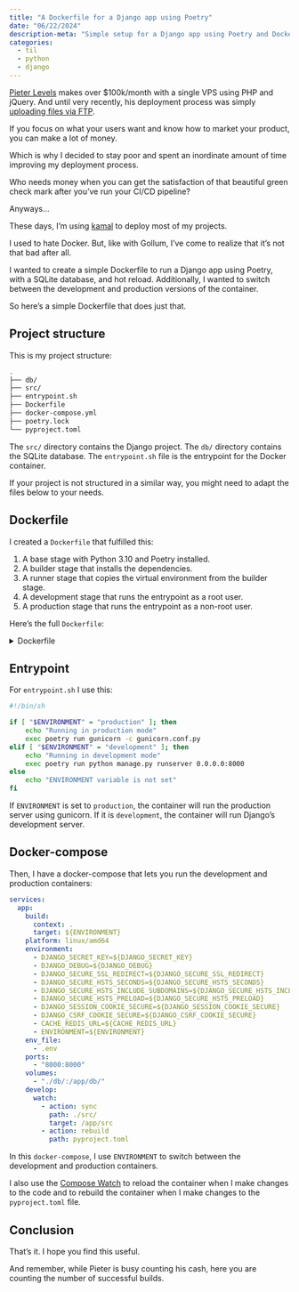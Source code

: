 ```yaml
---
title: "A Dockerfile for a Django app using Poetry"
date: "06/22/2024"
description-meta: "Simple setup for a Django app using Poetry and Docker."
categories:
  - til
  - python
  - django
---
```


[Pieter Levels](https://levels.io/) makes over $100k/month with a single VPS using PHP and jQuery. And until very recently, his deployment process was simply [uploading files via FTP](https://news.ycombinator.com/item?id=28838537).

If you focus on what your users want and know how to market your product, you can make a lot of money.

Which is why I decided to stay poor and spent an inordinate amount of time improving my deployment process.

Who needs money when you can get the satisfaction of that beautiful green check mark after you've run your CI/CD pipeline?

Anyways...

These days, I'm using [kamal](https://kamal-deploy.org/) to deploy most of my projects.

I used to hate Docker. But, like with Gollum, I've come to realize that it's not that bad after all.

I wanted to create a simple Dockerfile to run a Django app using Poetry, with a SQLite database, and hot reload. Additionally, I wanted to switch between the development and production versions of the container.

So here's a simple Dockerfile that does just that.

## Project structure

This is my project structure:

```bash
.
├── db/
├── src/
├── entrypoint.sh
├── Dockerfile
├── docker-compose.yml
├── poetry.lock
└── pyproject.toml
```

The `src/` directory contains the Django project. The `db/` directory contains the SQLite database. The `entrypoint.sh` file is the entrypoint for the Docker container.

If your project is not structured in a similar way, you might need to adapt the files below to your needs.

## Dockerfile

I created a `Dockerfile` that fulfilled this:

1. A base stage with Python 3.10 and Poetry installed.
2. A builder stage that installs the dependencies.
3. A runner stage that copies the virtual environment from the builder stage.
4. A development stage that runs the entrypoint as a root user.
5. A production stage that runs the entrypoint as a non-root user.

Here's the full `Dockerfile`:

<details>
<summary>Dockerfile</summary>

```dockerfile
FROM python:3.10-slim AS base

ENV POETRY_HOME=/opt/poetry
ENV PATH=${POETRY_HOME}/bin:${PATH}

RUN apt-get update \
    && apt-get install --no-install-recommends -y \
    curl \
    && apt-get clean \
    && rm -rf /var/lib/apt/lists/*

RUN curl -sSL https://install.python-poetry.org | python3 - && poetry --version

FROM base AS builder

WORKDIR /app
COPY poetry.lock pyproject.toml ./
RUN poetry config virtualenvs.in-project true
RUN poetry install --only main --no-interaction

FROM base AS runner

WORKDIR /app
COPY --from=builder /app/.venv/ /app/.venv/

COPY . /app
RUN mkdir -p /db

EXPOSE 8000

RUN chmod +x /app/src/entrypoint.sh

FROM runner AS development

WORKDIR /app/src
ENTRYPOINT [ "/app/src/entrypoint.sh" ]

FROM runner AS production

# Set user and group
ARG user=django
ARG group=django
ARG uid=1000
ARG gid=1000
RUN groupadd -g ${gid} ${group}
RUN useradd -u ${uid} -g ${group} -s /bin/sh -m ${user}

# Switch to user
RUN chown -R ${uid}:${gid} /app
RUN chown -R ${uid}:${gid} /db

USER ${uid}:${gid}

WORKDIR /app/src
ENTRYPOINT [ "/app/src/entrypoint.sh" ]
```

</details>

## Entrypoint

For `entrypoint.sh` I use this:

```bash
#!/bin/sh

if [ "$ENVIRONMENT" = "production" ]; then
    echo "Running in production mode"
    exec poetry run gunicorn -c gunicorn.conf.py
elif [ "$ENVIRONMENT" = "development" ]; then
    echo "Running in development mode"
    exec poetry run python manage.py runserver 0.0.0.0:8000
else
    echo "ENVIRONMENT variable is not set"
fi
```

If `ENVIRONMENT` is set to `production`, the container will run the production server using gunicorn. If it is `development`, the container will run Django's development server.

## Docker-compose

Then, I have a docker-compose that lets you run the development and production containers:

```yaml
services:
  app:
    build:
      context: .
      target: ${ENVIRONMENT}
    platform: linux/amd64
    environment:
      - DJANGO_SECRET_KEY=${DJANGO_SECRET_KEY}
      - DJANGO_DEBUG=${DJANGO_DEBUG}
      - DJANGO_SECURE_SSL_REDIRECT=${DJANGO_SECURE_SSL_REDIRECT}
      - DJANGO_SECURE_HSTS_SECONDS=${DJANGO_SECURE_HSTS_SECONDS}
      - DJANGO_SECURE_HSTS_INCLUDE_SUBDOMAINS=${DJANGO_SECURE_HSTS_INCLUDE_SUBDOMAINS}
      - DJANGO_SECURE_HSTS_PRELOAD=${DJANGO_SECURE_HSTS_PRELOAD}
      - DJANGO_SESSION_COOKIE_SECURE=${DJANGO_SESSION_COOKIE_SECURE}
      - DJANGO_CSRF_COOKIE_SECURE=${DJANGO_CSRF_COOKIE_SECURE}
      - CACHE_REDIS_URL=${CACHE_REDIS_URL}
      - ENVIRONMENT=${ENVIRONMENT}
    env_file:
      - .env
    ports:
      - "8000:8000"
    volumes:
      - "./db/:/app/db/"
    develop:
      watch:
        - action: sync
          path: ./src/
          target: /app/src
        - action: rebuild
          path: pyproject.toml
```

In this `docker-compose`, I use `ENVIRONMENT` to switch between the development and production containers.

I also use the [Compose Watch](https://docs.docker.com/compose/file-watch/) to reload the container when I make changes to the code and to rebuild the container when I make changes to the `pyproject.toml` file.

## Conclusion

That's it. I hope you find this useful.

And remember, while Pieter is busy counting his cash, here you are counting the number of successful builds.
